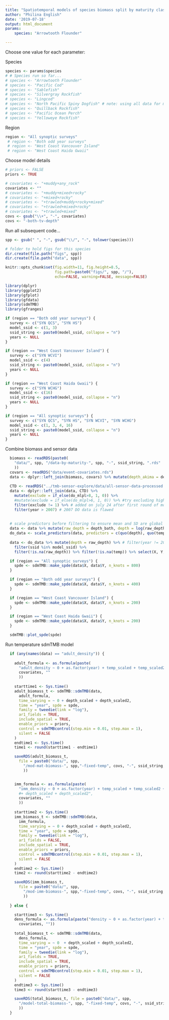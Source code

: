```yaml
---
title: "Spatiotemporal models of species biomass split by maturity class"
author: "Philina English"
date: '2019-07-18'
output: html_document
params: 
    species: "Arrowtooth Flounder"

---
```


Choose one value for each parameter:

Species
```r
species <- params$species
# # Species run so far...
# species <- "Arrowtooth Flounder"
# species <- "Pacific Cod"
# species <- "Sablefish"
# species <- "Silvergray Rockfish"
# species <- "Lingcod"
# species <- "North Pacific Spiny Dogfish" # note: using all data for maturity thresholds
# species <- "Quillback Rockfish"
# species <- "Pacific Ocean Perch"
# species <- "Yelloweye Rockfish"
```

Region 
```r
region <- "All synoptic surveys"
 # region <- "Both odd year surveys"
 # region <- "West Coast Vancouver Island"
 # region <- "West Coast Haida Gwaii"
```

Choose model details
```r
# priors <- FALSE
priors <- TRUE

# covariates <- "+muddy+any_rock"
covariates <- ""
# covariates <- "+muddy+mixed+rocky"
# covariates <- "+mixed+rocky"
# covariates <- "+trawled+muddy+rocky+mixed"
# covariates <- "+trawled+mixed+rocky"
# covariates <- "+trawled+mixed"
covs <- gsub("\\+", "-", covariates)
covs <- "-both-tv-depth"
```


Run all subsequent code...
```r
spp <- gsub(" ", "-", gsub("\\/", "-", tolower(species)))

# folder to hold figs for this species
dir.create(file.path("figs", spp))
dir.create(file.path("data", spp))

knitr::opts_chunk$set(fig.width=11, fig.height=8.5, 
                      fig.path=paste0("figs/", spp, "/"),
                      echo=FALSE, warning=FALSE, message=FALSE)
```

```r
library(dplyr)
library(ggplot2)
library(gfplot)
library(gfdata)
library(sdmTMB)
library(gfranges)

if (region == "Both odd year surveys") {
  survey <- c("SYN QCS", "SYN HS")
  model_ssid <- c(1, 3)
  ssid_string <- paste0(model_ssid, collapse = "n")
  years <- NULL
}

if (region == "West Coast Vancouver Island") {
  survey <- c("SYN WCVI")
  model_ssid <- c(4)
  ssid_string <- paste0(model_ssid, collapse = "n")
  years <- NULL
}

if (region == "West Coast Haida Gwaii") {
  survey <- c("SYN WCHG")
  model_ssid <- c(16)
  ssid_string <- paste0(model_ssid, collapse = "n")
  years <- NULL
}

if (region == "All synoptic surveys") {
  survey <- c("SYN QCS", "SYN HS", "SYN WCVI", "SYN WCHG")
  model_ssid <- c(1, 3, 4, 16)
  ssid_string <- paste0(model_ssid, collapse = "n")
  years <- NULL
}
```

Combine biomass and sensor data
```r
  biomass <- readRDS(paste0(
    "data/", spp, "/data-by-maturity-", spp, "-", ssid_string, ".rds"
    ))
  covars <- readRDS("data/event-covariates.rds")
  data <- dplyr::left_join(biomass, covars) %>% mutate(depth_akima = depth) %>% select(-depth)
  
  CTD <- readRDS("../tmb-sensor-explore/data/all-sensor-data-processed.rds")
  data <- dplyr::left_join(data, CTD) %>% 
    mutate(exclude = if_else(do_mlpl>8, 1, 0)) %>% 
    #mutate(exclude = if_else(do_mlpl>6, 1, 0)) %>% #try excluding high values?
    filter(exclude != 1) %>% # added on july 24 after first round of models run...
    filter(year > 2007) # 2007 DO data is flawed
  
  
  # scale predictors before filtering to ensure mean and SD are global
  data <- data %>% mutate(raw_depth = depth_bath, depth = log(raw_depth), temp = temperature_c) 
  do_data <- scale_predictors(data, predictors = c(quo(depth), quo(temp), quo(do_mlpl)))
       
  data <- do_data %>% mutate(depth = raw_depth) %>% # filter(year != 2016) %>% 
    filter(ssid %in% model_ssid) %>% 
    filter(!is.na(raw_depth)) %>% filter(!is.na(temp)) %>% select(X, Y, X10, Y10, adult_density, imm_density, depth_scaled, depth_scaled2,  depth_mean, depth_sd, do_mlpl_scaled, do_mlpl_scaled2, do_mlpl_mean, do_mlpl_sd, temp_scaled, temp_scaled2, temp_mean, temp_sd, trawled, any_rock, muddy, sandy, year, ssid, fishing_event_id, depth, temp)  
```

```r
  if (region == "All synoptic surveys") {
    spde <- sdmTMB::make_spde(data$X, data$Y, n_knots = 800)
  }

  if (region == "Both odd year surveys") {
    spde <- sdmTMB::make_spde(data$X, data$Y, n_knots = 400)
  }

  if (region == "West Coast Vancouver Island") {
    spde <- sdmTMB::make_spde(data$X, data$Y, n_knots = 200)
  }

  if (region == "West Coast Haida Gwaii") {
    spde <- sdmTMB::make_spde(data$X, data$Y, n_knots = 200)
  }

  sdmTMB::plot_spde(spde)
```


Run temperature sdmTMB model
```r
  if (any(names(data) == "adult_density")) {
    
    adult_formula <- as.formula(paste(
      "adult_density ~ 0 + as.factor(year) + temp_scaled + temp_scaled2 + do_mlpl_scaled + do_mlpl_scaled2", 
      covariates, ""
      ))
    
    starttime1 <- Sys.time()
    adult_biomass_t <- sdmTMB::sdmTMB(data,
      adult_formula,
      time_varying = ~ 0 + depth_scaled + depth_scaled2,
      time = "year", spde = spde,
      family = tweedie(link = "log"),
      ar1_fields = TRUE,
      include_spatial = TRUE,
      enable_priors = priors,
      control = sdmTMBcontrol(step.min = 0.01, step.max = 1),
      silent = FALSE
    )
    endtime1 <- Sys.time()
    time1 <- round(starttime1 - endtime1)

    saveRDS(adult_biomass_t, 
      file = paste0("data/", spp, 
        "/mod-mat-biomass-", spp,"-fixed-temp", covs, "-", ssid_string, "-prior-", priors, ".rds"
        ))


    imm_formula <- as.formula(paste(
      "imm_density ~ 0 + as.factor(year) + temp_scaled + temp_scaled2 + do_mlpl_scaled + do_mlpl_scaled2", 
      #+ depth_scaled + depth_scaled2", 
      covariates, ""
      ))
    
    starttime2 <- Sys.time()
    imm_biomass_t <- sdmTMB::sdmTMB(data, 
      imm_formula,
      time_varying = ~ 0 + depth_scaled + depth_scaled2,
      time = "year", spde = spde,
      family = tweedie(link = "log"),
      ar1_fields = FALSE,
      include_spatial = TRUE,
      enable_priors = priors,
      control = sdmTMBcontrol(step.min = 0.01, step.max = 1),
      silent = FALSE
    )
    endtime2 <- Sys.time()
    time2 <- round(starttime2 - endtime2)

    saveRDS(imm_biomass_t, 
      file = paste0("data/", spp, 
        "/mod-imm-biomass-", spp,"-fixed-temp", covs, "-", ssid_string, "-prior-", priors, ".rds"
        ))
    
  } else {

    starttime3 <- Sys.time()
    dens_formula <- as.formula(paste("density ~ 0 + as.factor(year) + temp_scaled + temp_scaled2 + do_mlpl_scaled + do_mlpl_scaled2", 
      covariates, ""))
    
    total_biomass_t <- sdmTMB::sdmTMB(data,
      dens_formula,
      time_varying = ~ 0  + depth_scaled + depth_scaled2,
      time = "year", spde = spde,
      family = tweedie(link = "log"),
      ar1_fields = TRUE,
      include_spatial = TRUE,
      enable_priors = priors,
      control = sdmTMBcontrol(step.min = 0.01, step.max = 1),
      silent = FALSE
    )
    endtime3 <- Sys.time()
    time3 <- round(starttime3 - endtime3)

    saveRDS(total_biomass_t, file = paste0("data/", spp, 
      "/model-total-biomass-", spp, "-fixed-temp", covs, "-", ssid_string, "-prior-", priors, ".rds"
      ))
  }
```

